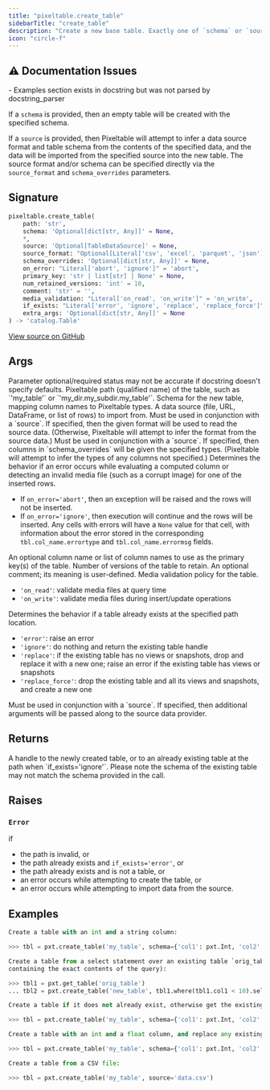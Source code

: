 ```yaml
---
title: "pixeltable.create_table"
sidebarTitle: "create_table"
description: "Create a new base table. Exactly one of `schema` or `source` must be provided."
icon: "circle-f"
---
```

## ⚠️ Documentation Issues

<Warning>
- Examples section exists in docstring but was not parsed by docstring_parser
</Warning>

If a `schema` is provided, then an empty table will be created with the specified schema.

If a `source` is provided, then Pixeltable will attempt to infer a data source format and table schema from the contents of the specified data, and the data will be imported from the specified source into the new table. The source format and/or schema can be specified directly via the `source_format` and `schema_overrides` parameters.


## Signature

```python
pixeltable.create_table(
    path: 'str',
    schema: 'Optional[dict[str, Any]]' = None,
    *,
    source: 'Optional[TableDataSource]' = None,
    source_format: "Optional[Literal['csv', 'excel', 'parquet', 'json']]" = None,
    schema_overrides: 'Optional[dict[str, Any]]' = None,
    on_error: "Literal['abort', 'ignore']" = 'abort',
    primary_key: 'str | list[str] | None' = None,
    num_retained_versions: 'int' = 10,
    comment: 'str' = '',
    media_validation: "Literal['on_read', 'on_write']" = 'on_write',
    if_exists: "Literal['error', 'ignore', 'replace', 'replace_force']" = 'error',
    extra_args: 'Optional[dict[str, Any]]' = None
) -> 'catalog.Table'
```

<a href="https://github.com/pixeltable/pixeltable/blob/main/pixeltable/globals.py#L46" target="_self">View source on GitHub</a>

## Args

<Note>
Parameter optional/required status may not be accurate if docstring doesn't specify defaults.
</Note>

<ParamField path="path" type="str" required>
  Pixeltable path (qualified name) of the table, such as `'my_table'` or `'my_dir.my_subdir.my_table'`.


</ParamField>

<ParamField path="schema" type="Optional[dict[str, Any]]" >
  Schema for the new table, mapping column names to Pixeltable types.


</ParamField>

<ParamField path="source" type="Optional[TableDataSource]" >
  A data source (file, URL, DataFrame, or list of rows) to import from.


</ParamField>

<ParamField path="source_format" type="Optional[Literal['csv', 'excel', 'parquet', 'json']]" >
  Must be used in conjunction with a `source`. If specified, then the given format will be used to read the source data. (Otherwise, Pixeltable will attempt to infer the format from the source data.)


</ParamField>

<ParamField path="schema_overrides" type="Optional[dict[str, Any]]" >
  Must be used in conjunction with a `source`. If specified, then columns in `schema_overrides` will be given the specified types. (Pixeltable will attempt to infer the types of any columns not specified.)


</ParamField>

<ParamField path="on_error" type="Literal['abort', 'ignore']" >
  Determines the behavior if an error occurs while evaluating a computed column or detecting an invalid media file (such as a corrupt image) for one of the inserted rows.

- If `on_error='abort'`, then an exception will be raised and the rows will not be inserted.
- If `on_error='ignore'`, then execution will continue and the rows will be inserted. Any cells with errors will have a `None` value for that cell, with information about the error stored in the corresponding `tbl.col_name.errortype` and `tbl.col_name.errormsg` fields.

</ParamField>

<ParamField path="primary_key" type="str | list[str] | None" >
  An optional column name or list of column names to use as the primary key(s) of the table.


</ParamField>

<ParamField path="num_retained_versions" type="int" >
  Number of versions of the table to retain.


</ParamField>

<ParamField path="comment" type="str" >
  An optional comment; its meaning is user-defined.


</ParamField>

<ParamField path="media_validation" type="Literal['on_read', 'on_write']" >
  Media validation policy for the table.

- `'on_read'`: validate media files at query time
- `'on_write'`: validate media files during insert/update operations

</ParamField>

<ParamField path="if_exists" type="Literal['error', 'ignore', 'replace', 'replace_force']" >
  Determines the behavior if a table already exists at the specified path location.

- `'error'`: raise an error
- `'ignore'`: do nothing and return the existing table handle
- `'replace'`: if the existing table has no views or snapshots, drop and replace it with a new one; raise an error if the existing table has views or snapshots
- `'replace_force'`: drop the existing table and all its views and snapshots, and create a new one

</ParamField>

<ParamField path="extra_args" type="Optional[dict[str, Any]]" >
  Must be used in conjunction with a `source`. If specified, then additional arguments will be passed along to the source data provider.


</ParamField>

## Returns

<ResponseField name="return" type="any" required>
  A handle to the newly created table, or to an already existing table at the path when `if_exists='ignore'`. Please note the schema of the existing table may not match the schema provided in the call.


</ResponseField>

## Raises

### `Error`

if

- the path is invalid, or
- the path already exists and `if_exists='error'`, or
- the path already exists and is not a table, or
- an error occurs while attempting to create the table, or
- an error occurs while attempting to import data from the source.


## Examples

```python
Create a table with an int and a string column:

>>> tbl = pxt.create_table('my_table', schema={'col1': pxt.Int, 'col2': pxt.String})

Create a table from a select statement over an existing table `orig_table` (this will create a new table
containing the exact contents of the query):

>>> tbl1 = pxt.get_table('orig_table')
... tbl2 = pxt.create_table('new_table', tbl1.where(tbl1.col1 < 10).select(tbl1.col2))

Create a table if it does not already exist, otherwise get the existing table:

>>> tbl = pxt.create_table('my_table', schema={'col1': pxt.Int, 'col2': pxt.String}, if_exists='ignore')

Create a table with an int and a float column, and replace any existing table:

>>> tbl = pxt.create_table('my_table', schema={'col1': pxt.Int, 'col2': pxt.Float}, if_exists='replace')

Create a table from a CSV file:

>>> tbl = pxt.create_table('my_table', source='data.csv')
```

